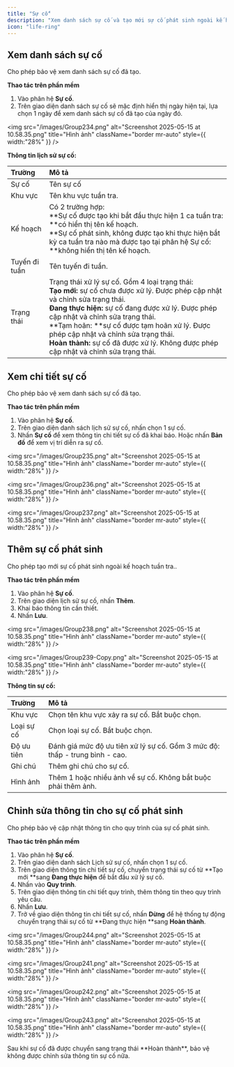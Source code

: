 ```yaml
---
title: "Sự cố"
description: "Xem danh sách sự cố và tạo mới sự cố phát sinh ngoài kế hoạch tuần tra."
icon: "life-ring"
---
```


## Xem danh sách sự cố

Cho phép bảo vệ xem danh sách sự cố đã tạo.

**Thao tác trên phần mềm**

1. Vào phân hệ **Sự cố**.
2. Trên giao diện danh sách sự cố sẽ mặc định hiển thị ngày hiện tại, lựa chọn 1 ngày để xem danh sách sự cố đã tạo của ngày đó.

<img
  src="/images/Group234.png"
  alt="Screenshot 2025-05-15 at 10.58.35.png"
  title="Hình ảnh"
  className="border mr-auto"
  style={{ width:"28%" }}
/>

**Thông tin lịch sử sự cố:**

| Trường        | Mô tả                                                                                                                                                                                                                                                                                                                                                                                                                     |
| :------------ | :------------------------------------------------------------------------------------------------------------------------------------------------------------------------------------------------------------------------------------------------------------------------------------------------------------------------------------------------------------------------------------------------------------------------ |
| Sự cố         | Tên sự cố                                                                                                                                                                                                                                                                                                                                                                                                                 |
| Khu vực       | Tên khu vực tuần tra.                                                                                                                                                                                                                                                                                                                                                                                                     |
| Kế hoạch      | Có 2 trường hợp:<br />\*\*Sự cố được tạo khi bắt đầu thực hiện 1 ca tuần tra: \*\*có hiển thị tên kế hoạch.<br />\*\*Sự cố phát sinh, không được tạo khi thực hiện bắt kỳ ca tuần tra nào mà được tạo tại phân hệ Sự cố: \*\*không hiển thị tên kế hoạch.                                                                                                                                                                 |
| Tuyến đi tuần | Tên tuyến đi tuần.                                                                                                                                                                                                                                                                                                                                                                                                        |
| Trạng thái    | Trạng thái xử lý sự cố. Gồm 4 loại trạng thái:<br />**Tạo mới:** sự cố chưa được xử lý. Được phép cập nhật và chỉnh sửa trạng thái.<br />**Đang thực hiện:** sự cố đang được xử lý. Được phép cập nhật và chỉnh sửa trạng thái.<br />\*\*Tạm hoãn: \*\*sự cố được tạm hoãn xử lý. Được phép cập nhật và chỉnh sửa trạng thái.<br />**Hoàn thành:** sự cố đã được xử lý. Không được phép cập nhật và chỉnh sửa trạng thái. |

## Xem chi tiết sự cố

Cho phép bảo vệ xem danh sách sự cố đã tạo.

**Thao tác trên phần mềm**

1. Vào phân hệ **Sự cố**.
2. Trên giao diện danh sách lịch sử sự cố, nhấn chọn 1 sự cố.
3. Nhấn **Sự cố** để xem thông tin chi tiết sự cố đã khai báo. Hoặc nhấn **Bản đồ** để xem vị trí diễn ra sự cố.

<img
  src="/images/Group235.png"
  alt="Screenshot 2025-05-15 at 10.58.35.png"
  title="Hình ảnh"
  className="border mr-auto"
  style={{ width:"28%" }}
/>

<img
  src="/images/Group236.png"
  alt="Screenshot 2025-05-15 at 10.58.35.png"
  title="Hình ảnh"
  className="border mr-auto"
  style={{ width:"28%" }}
/>

<img
  src="/images/Group237.png"
  alt="Screenshot 2025-05-15 at 10.58.35.png"
  title="Hình ảnh"
  className="border mr-auto"
  style={{ width:"28%" }}
/>

## Thêm sự cố phát sinh

Cho phép tạo mới sự cố phát sinh ngoài kế hoạch tuần tra..

**Thao tác trên phần mềm**

1. Vào phân hệ **Sự cố**.
2. Trên giao diện lịch sử sự cố, nhấn **Thêm**.
3. Khai báo thông tin cần thiết.
4. Nhấn **Lưu**.

<img
  src="/images/Group238.png"
  alt="Screenshot 2025-05-15 at 10.58.35.png"
  title="Hình ảnh"
  className="border mr-auto"
  style={{ width:"28%" }}
/>

<img
  src="/images/Group239-Copy.png"
  alt="Screenshot 2025-05-15 at 10.58.35.png"
  title="Hình ảnh"
  className="border mr-auto"
  style={{ width:"28%" }}
/>

**Thông tin sự cố:**

| Trường     | Mô tả                                                                       |
| :--------- | :-------------------------------------------------------------------------- |
| Khu vực    | Chọn tên khu vực xảy ra sự cố. Bắt buộc chọn.                               |
| Loại sự cố | Chọn loại sự cố. Bắt buộc chọn.                                             |
| Độ ưu tiên | Đánh giá mức độ ưu tiên xử lý sự cố. Gồm 3 mức độ: thấp - trung bình - cao. |
| Ghi chú    | Thêm ghi chú cho sự cố.                                                     |
| Hình ảnh   | Thêm 1 hoặc nhiều ảnh về sự cố. Không bắt buộc phải thêm ảnh.               |

## Chỉnh sửa thông tin cho sự cố phát sinh

Cho phép bảo vệ cập nhật thông tin cho quy trình của sự cố phát sinh.

**Thao tác trên phần mềm**

1. Vào phân hệ **Sự cố**.
2. Trên giao diện danh sách Lịch sử sự cố, nhấn chọn 1 sự cố.
3. Trên giao diện thông tin chi tiết sự cố, chuyển trạng thái sự cố từ **Tạo mới **sang **Đang thực hiện** để bắt đầu xử lý sự cố.
4. Nhấn vào **Quy trình**.
5. Trên giao diện thông tin chi tiết quy trình, thêm thông tin theo quy trình yêu cầu.
6. Nhấn **Lưu**.
7. Trở về giao diện thông tin chi tiết sự cố, nhấn **Dừng** để hệ thống tự động chuyển trạng thái sự cố từ **Đang thực hiện **sang **Hoàn thành**. 

<img
  src="/images/Group244.png"
  alt="Screenshot 2025-05-15 at 10.58.35.png"
  title="Hình ảnh"
  className="border mr-auto"
  style={{ width:"28%" }}
/>

<img
  src="/images/Group241.png"
  alt="Screenshot 2025-05-15 at 10.58.35.png"
  title="Hình ảnh"
  className="border mr-auto"
  style={{ width:"28%" }}
/>

<img
  src="/images/Group242.png"
  alt="Screenshot 2025-05-15 at 10.58.35.png"
  title="Hình ảnh"
  className="border mr-auto"
  style={{ width:"28%" }}
/>

<img
  src="/images/Group243.png"
  alt="Screenshot 2025-05-15 at 10.58.35.png"
  title="Hình ảnh"
  className="border mr-auto"
  style={{ width:"28%" }}
/>

<Info>
  Sau khi sự cố đã được chuyển sang trạng thái **Hoàn thành**, bảo vệ không được chỉnh sửa thông tin sự cố nữa.
</Info>